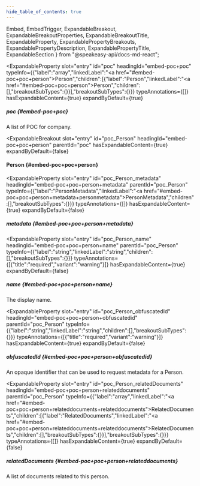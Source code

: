 ```yaml
---
hide_table_of_contents: true
---
```

  Embed,
  EmbedTrigger,
  ExpandableBreakout,
  ExpandableBreakoutProperties,
  ExpandableBreakoutTitle,
  ExpandableProperty,
  ExpandablePropertyBreakouts,
  ExpandablePropertyDescription,
  ExpandablePropertyTitle,
  ExpandableSection
} from "@speakeasy-api/docs-md-react";

<ExpandableSection>

<ExpandableProperty
  slot="entry"
  id="poc"
  headingId="embed-poc+poc"
  typeInfo={{"label":"array","linkedLabel":"<a href=\"#embed-poc+poc+person\">Person</a>","children":[{"label":"Person","linkedLabel":"<a href=\"#embed-poc+poc+person\">Person</a>","children":[],"breakoutSubTypes":{}}],"breakoutSubTypes":{}}}
  typeAnnotations={[]}
  hasExpandableContent={true}
  expandByDefault={true}
>

<ExpandablePropertyTitle slot="title">

##### poc \{#embed-poc+poc\}

</ExpandablePropertyTitle>

<ExpandablePropertyDescription slot="description">

A list of POC for company.

</ExpandablePropertyDescription>

<ExpandablePropertyBreakouts slot="breakouts">

<ExpandableBreakout
  slot="entry"
  id="poc_Person"
  headingId="embed-poc+poc+person"
  parentId="poc"
  hasExpandableContent={true}
  expandByDefault={false}
>

<ExpandableBreakoutTitle slot="title">

#### Person \{#embed-poc+poc+person\}

</ExpandableBreakoutTitle>

<ExpandableBreakoutProperties slot="properties">

<ExpandableProperty
  slot="entry"
  id="poc_Person_metadata"
  headingId="embed-poc+poc+person+metadata"
  parentId="poc_Person"
  typeInfo={{"label":"PersonMetadata","linkedLabel":"<a href=\"#embed-poc+poc+person+metadata+personmetadata\">PersonMetadata</a>","children":[],"breakoutSubTypes":{}}}
  typeAnnotations={[]}
  hasExpandableContent={true}
  expandByDefault={false}
>

<ExpandablePropertyTitle slot="title">

##### metadata \{#embed-poc+poc+person+metadata\}

</ExpandablePropertyTitle>

<Embed slot="embed">

<EmbedTrigger slot="trigger" embedTitle="metadata" triggerText="View metadata details">

<Embedmetadata />

</EmbedTrigger>

</Embed>

</ExpandableProperty>

<ExpandableProperty
  slot="entry"
  id="poc_Person_name"
  headingId="embed-poc+poc+person+name"
  parentId="poc_Person"
  typeInfo={{"label":"string","linkedLabel":"string","children":[],"breakoutSubTypes":{}}}
  typeAnnotations={[{"title":"required","variant":"warning"}]}
  hasExpandableContent={true}
  expandByDefault={false}
>

<ExpandablePropertyTitle slot="title">

##### name \{#embed-poc+poc+person+name\}

</ExpandablePropertyTitle>

<ExpandablePropertyDescription slot="description">

The display name.

</ExpandablePropertyDescription>

</ExpandableProperty>

<ExpandableProperty
  slot="entry"
  id="poc_Person_obfuscatedId"
  headingId="embed-poc+poc+person+obfuscatedid"
  parentId="poc_Person"
  typeInfo={{"label":"string","linkedLabel":"string","children":[],"breakoutSubTypes":{}}}
  typeAnnotations={[{"title":"required","variant":"warning"}]}
  hasExpandableContent={true}
  expandByDefault={false}
>

<ExpandablePropertyTitle slot="title">

##### obfuscatedId \{#embed-poc+poc+person+obfuscatedid\}

</ExpandablePropertyTitle>

<ExpandablePropertyDescription slot="description">

An opaque identifier that can be used to request metadata for a Person.

</ExpandablePropertyDescription>

</ExpandableProperty>

<ExpandableProperty
  slot="entry"
  id="poc_Person_relatedDocuments"
  headingId="embed-poc+poc+person+relateddocuments"
  parentId="poc_Person"
  typeInfo={{"label":"array","linkedLabel":"<a href=\"#embed-poc+poc+person+relateddocuments+relateddocuments\">RelatedDocuments</a>","children":[{"label":"RelatedDocuments","linkedLabel":"<a href=\"#embed-poc+poc+person+relateddocuments+relateddocuments\">RelatedDocuments</a>","children":[],"breakoutSubTypes":{}}],"breakoutSubTypes":{}}}
  typeAnnotations={[]}
  hasExpandableContent={true}
  expandByDefault={false}
>

<ExpandablePropertyTitle slot="title">

##### relatedDocuments \{#embed-poc+poc+person+relateddocuments\}

</ExpandablePropertyTitle>

<ExpandablePropertyDescription slot="description">

A list of documents related to this person.

</ExpandablePropertyDescription>

</ExpandableProperty>

</ExpandableBreakoutProperties>

</ExpandableBreakout>

</ExpandablePropertyBreakouts>

</ExpandableProperty>

</ExpandableSection>
